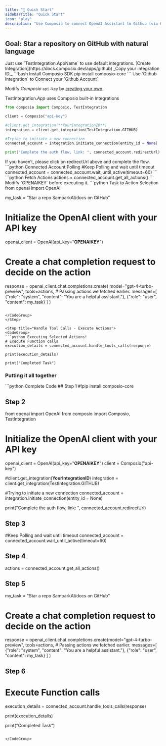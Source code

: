 ```yaml
---
title: "🚀 Quick Start"
sidebarTitle: "Quick Start"
icon: "play"
description: "Use Composio to connect OpenAI Assistant to Github (via OAUTH2) to perform a task using natural language"
---
```


## Goal: Star a repository on GitHub with natural language

<Steps> 
<Step title="Setting Up GitHub Integration">
<AccordionGroup title="Select the option that suits you best.">
<Accordion title="Option 1: Use Test Integration (Default) - Easy Start">
Just use `TestIntegration.AppName` to use default integrations.
</Accordion>
<Accordion title="Option 2: Create your Integration - By Registering Github Developer App">
[Create Integration](https://docs.composio.dev/apps/github) _Copy your integration ID._
</Accordion>
</AccordionGroup>

</Step>

<Step title="Authenticating Github">
<CodeGroup>
```bash Install Composio SDK 
pip install composio-core
```
</CodeGroup>
Use `Github Integration` to Connect your `Github Account`

Modify _Composio_ `api-key` by [creating your own](https://app.composio.dev/api_keys).

<Tip> TestIntegration.*App* uses Composio built-in Integrations </Tip>
<CodeGroup>
```python Auth via OAuth 
from composio import Composio, TestIntegration

client = Composio("api-key")

#client.get_integration(**YourIntegrationID**)
integration = client.get_integration(TestIntegration.GITHUB)

#Trying to initiate a new connection
connected_account = integration.initiate_connection(entity_id = None)

print("Complete the auth flow, link: ", connected_account.redirectUrl)

````

</CodeGroup>
</Step>
<Step title="Wait for Connected Account Status to be 'Active'">
  If you haven’t, please click on redirectUrl above and complete the flow.
  <CodeGroup>
    ```python Connected Account Polling
    #Keep Polling and wait until timeout
    connected_account = connected_account.wait_until_active(timeout=60)
    ```
  </CodeGroup>
</Step>

<Step title="Supported Actions">
  <CodeGroup>
    ```python Fetch Actions
    actions = connected_account.get_all_actions()
    ```
  </CodeGroup>

</Step>

<Step title="Using Function Call">
Modify `OPENAIKEY` before executing it.
<CodeGroup>
```python Task to Action Selection
from openai import OpenAI

my_task = "Star a repo SamparkAI/docs on GitHub"

# Initialize the OpenAI client with your API key
openai_client = OpenAI(api_key="******OPENAIKEY******")

# Create a chat completion request to decide on the action
response = openai_client.chat.completions.create(
model="gpt-4-turbo-preview",
tools=actions, # Passing actions we fetched earlier.
messages=[
    {"role": "system", "content": "You are a helpful assistant."},
    {"role": "user", "content": my_task}
  ]
)
````

</CodeGroup>
</Step>

<Step title="Handle Tool Calls - Execute Actions">
<CodeGroup>
```python Executing Selected Actions!
# Execute Function calls
execution_details = connected_account.handle_tools_calls(response)

print(execution_details)

print("Completed Task")

````

</CodeGroup>
</Step>
</Steps>

### Putting it all together

<CodeGroup>
```python Complete Code
## Step 1
#!pip install composio-core

## Step 2
from openai import OpenAI
from composio import Composio, TestIntegration

# Initialize the OpenAI client with your API key
openai_client = OpenAI(api_key="******OPENAIKEY******")
client = Composio("api-key")

#client.get_integration(**YourIntegrationID**)
integration = client.get_integration(TestIntegration.GITHUB)

#Trying to initiate a new connection
connected_account = integration.initiate_connection(entity_id = None)

print("Complete the auth flow, link: ", connected_account.redirectUrl)

## Step 3
#Keep Polling and wait until timeout
connected_account = connected_account.wait_until_active(timeout=60)

## Step 4
actions = connected_account.get_all_actions()

## Step 5
my_task = "Star a repo SamparkAI/docs on GitHub"



# Create a chat completion request to decide on the action
response = openai_client.chat.completions.create(model="gpt-4-turbo-preview",
tools=actions, # Passing actions we fetched earlier.
messages=[
    {"role": "system", "content": "You are a helpful assistant."},
    {"role": "user", "content": my_task}
  ]
)

## Step 6
# Execute Function calls
execution_details = connected_account.handle_tools_calls(response)

print(execution_details)

print("Completed Task")
````

</CodeGroup>
